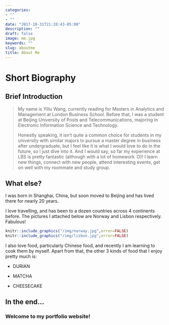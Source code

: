 ```yaml
---
categories:
- ""
- ""
date: "2017-10-31T21:28:43-05:00"
description: ""
draft: false
image: me.jpg
keywords: ""
slug: aboutme
title: About Me
---
```



# Short Biography

## Brief Introduction

> My name is Yiliu Wang, currently reading for Masters in Analytics and Management at London Business School. Before that, I was a student at Beijing University of Posts and Telecommunications, majoring in Electronic Information Science and Technology.
>
> Honestly speaking, it isn't quite a common choice for students in my university with similar majors to pursue a master degree in business after undergraduate, but I feel like it is what I would love to do in the future, so I just dive into it. And I would say, so far my experience at LBS is pretty fantastic (although with a lot of homework :D)! I learn new things, connect with new people, attend interesting events, get on well with my roommate and study group.

## What else?

I was born in Shanghai, China, but soon moved to Beijing and has lived there for nearly 20 years.

I love travelling, and has been to a dozen countries across 4 continents before. The pictures I attached below are Norway and Lisbon respectively. Fabulous!

```r
knitr::include_graphics("/img/norway.jpg",error=FALSE)
knitr::include_graphics("/img/lisbon.jpg",error=FALSE)
```

I also love food, particularly Chinese food, and recently I am learning to cook them by myself. Apart from that, the other 3 kinds of food that I enjoy pretty much is:

-   DURIAN

-   MATCHA

-   CHEESECAKE

## In the end...

### Welcome to my portfolio website!
